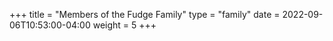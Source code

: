 +++
title = "Members of the Fudge Family"
type = "family"
date = 2022-09-06T10:53:00-04:00
weight = 5
+++

